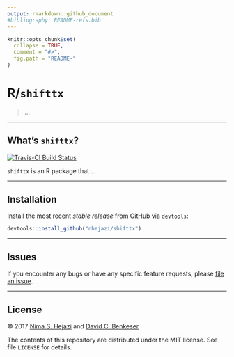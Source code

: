 ```yaml
---
output: rmarkdown::github_document
#bibliography: README-refs.bib
---
```


<!-- README.md is generated from README.Rmd. Please edit that file -->

```r
knitr::opts_chunk$set(
  collapse = TRUE,
  comment = "#>",
  fig.path = "README-"
)
```

# R/`shifttx`

> ...

---

## What's `shifttx`?

[![Travis-CI Build Status](https://travis-ci.org/nhejazi/shifttx.svg?branch=master)](https://travis-ci.org/nhejazi/shifttx)

`shifttx` is an R package that ...

---

## Installation

Install the most recent _stable release_ from GitHub via
[`devtools`](https://www.rstudio.com/products/rpackages/devtools/):

```r
devtools::install_github("nhejazi/shifttx")
```

---

<!--
## Example

This is a basic example which shows you how to solve a common problem:

```r
## basic example code
```
-->

## Issues

If you encounter any bugs or have any specific feature requests, please [file an
issue](https://github.com/nhejazi/shifttx/issues).

---

## License

&copy; 2017 [Nima S. Hejazi](http://nimahejazi.org) and [David C.
Benkeser](https://www.benkeserstatistics.com)

The contents of this repository are distributed under the MIT license. See file
`LICENSE` for details.

